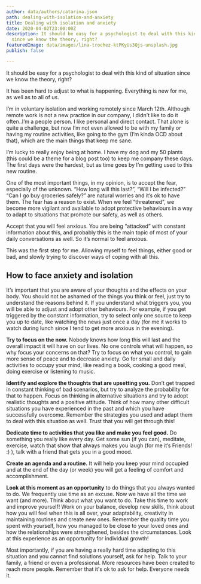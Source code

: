 ```yaml
---
author: data/authors/catarina.json
path: dealing-with-isolation-and-anxiety
title: Dealing with isolation and anxiety
date: 2020-04-02T23:00:00Z
description: It should be easy for a psychologist to deal with this kind of situation
  since we know the theory, right?
featuredImage: data/images/lina-trochez-ktPKyUs3Qjs-unsplash.jpg
publish: false

---
```

It should be easy for a psychologist to deal with this kind of situation since we know the theory, right?

It has been hard to adjust to what is happening. Everything is new for me, as well as to all of us.

I’m in voluntary isolation and working remotely since March 12th. Although remote work is not a new practice in our company, I didn't like to do it often..I’m a people person. I like personal and direct contact. That alone is quite a challenge, but now I’m not even allowed to be with my family or having my routine activities, like going to the gym (I’m kinda OCD about that), which are the main things that keep me sane.

I’m lucky to really enjoy being at home. I have my dog and my 50 plants (this could be a theme for a blog post too) to keep me company these days. The first days were the hardest, but as time goes by I’m getting used to this new routine.

One of the most important things, in my opinion, is to accept the fear, especially of the unknown. “How long will this last?”, “Will I be infected?” “Can I go buy groceries safely?” are natural worries and it’s ok to have them. The fear has a reason to exist. When we feel “threatened”, we become more vigilant and available to adopt protective behaviours in a way to adapt to situations that promote our safety, as well as others.

Accept that you will feel anxious. You are being “attacked” with constant information about this, and probably this is the main topic of most of your daily conversations as well. So it’s normal to feel anxious.

This was the first step for me. Allowing myself to feel things, either good or bad, and slowly trying to discover ways of coping with all this.

## How to face anxiety and isolation

It’s important that you are aware of your thoughts and the effects on your body. You should not be ashamed of the things you think or feel, just try to understand the reasons behind it. If you understand what triggers you, you will be able to adjust and adopt other behaviours. For example, if you get triggered by the constant information, try to select only one source to keep you up to date, like watching the news just once a day (for me it works to watch during lunch since I tend to get more anxious in the evening).

**Try to focus on the now.** Nobody knows how long this will last and the overall impact it will have on our lives. No one controls what will happen, so why focus your concerns on that? Try to focus on what you control, to gain more sense of peace and to decrease anxiety. Go for small and daily activities to occupy your mind, like reading a book, cooking a good meal, doing exercise or listening to music.

  
**Identify and explore the thoughts that are upsetting you.** Don’t get trapped in constant thinking of bad scenarios, but try to analyze the probability for that to happen. Focus on thinking in alternative situations and try to adopt realistic thoughts and a positive attitude. Think of how many other difficult situations you have experienced in the past and which you have successfully overcome. Remember the strategies you used and adapt them to deal with this situation as well. Trust that you will get through this!

**Dedicate time to activities that you like and make you feel good.** Do something you really like every day. Get some sun (if you can), meditate, exercise, watch that show that always makes you laugh (for me it’s Friends! :) ), talk with a friend that gets you in a good mood.

**Create an agenda and a routine.** It will help you keep your mind occupied and at the end of the day (or week) you will get a feeling of comfort and accomplishment.

**Look at this moment as an opportunity** to do things that you always wanted to do. We frequently use time as an excuse. Now we have all the time we want (and more). Think about what you want to do. Take this time to work and improve yourself! Work on your balance, develop new skills, think about how you will feel when this is all over, your adaptability, creativity in maintaining routines and create new ones. Remember the quality time you spent with yourself, how you managed to be close to your loved ones and how the relationships were strengthened, besides the circumstances. Look at this experience as an opportunity for individual growth!

Most importantly, if you are having a really hard time adapting to this situation and you cannot find solutions yourself, ask for help. Talk to your family, a friend or even a professional. More resources have been created to reach more people. Remember that it's ok to ask for help. Everyone needs it.